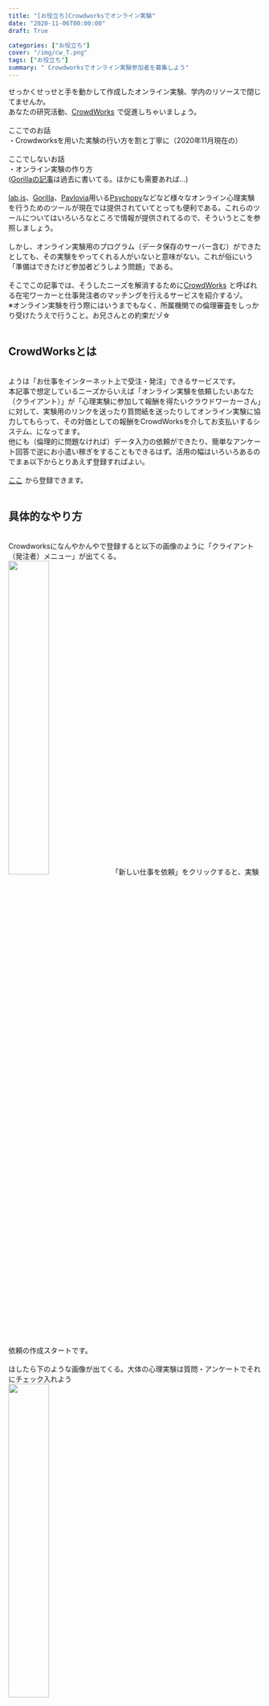 ```yaml
---
title: "[お役立ち]Crowdworksでオンライン実験"
date: "2020-11-06T00:00:00"
draft: True

categories: ["お役立ち"]
cover: "/img/cw_T.png"
tags: ["お役立ち"]
summary: " Crowdworksでオンライン実験参加者を募集しよう"
---
```



せっかくせっせと手を動かして作成したオンライン実験、学内のリソースで閉じてませんか。<br>
あなたの研究活動、<a href="https://px.a8.net/svt/ejp?a8mat=3BDLSW+6FLN3M+2OM2+TS3OI" rel="nofollow">CrowdWorks</a>
<img border="0" width="1" height="1" src="https://www17.a8.net/0.gif?a8mat=3BDLSW+6FLN3M+2OM2+TS3OI" alt="">で促進しちゃいましょう。<br>
<br>
ここでのお話<br>
・Crowdworksを用いた実験の行い方を割と丁寧に（2020年11月現在の）<br>
<br>
ここでしないお話<br>
・オンライン実験の作り方<br>
([Gorillaの記事](https://susishushi.github.io/my_blog/post/gorilla/)は過去に書いてる。ほかにも需要あれば...)<br>
<br>
[lab.js](https://lab.js.org/)、[Gorilla](https://gorilla.sc/)、[Pavlovia](https://pavlovia.org/)用いる[Psychopy](https://www.psychopy.org/)などなど様々なオンライン心理実験を行うためのツールが現在では提供されていてとっても便利である。これらのツールについてはいろいろなところで情報が提供されてるので、そういうとこを参照しましょう。<br>
<br>
しかし、オンライン実験用のプログラム（データ保存のサーバー含む）ができたとしても、その実験をやってくれる人がいないと意味がない。これが俗にいう「準備はできたけど参加者どうしよう問題」である。<br>
<br>
そこでこの記事では、そうしたニーズを解消するために<a href="https://px.a8.net/svt/ejp?a8mat=3BDLSW+6FLN3M+2OM2+TS3OI" rel="nofollow">CrowdWorks</a>
<img border="0" width="1" height="1" src="https://www17.a8.net/0.gif?a8mat=3BDLSW+6FLN3M+2OM2+TS3OI" alt="">と呼ばれる在宅ワーカーと仕事発注者のマッチングを行えるサービスを紹介するゾ。<br>
※オンライン実験を行う際にはいうまでもなく、所属機関での倫理審査をしっかり受けたうえで行うこと。お兄さんとの約束だゾ☆<br>
<br>


## CrowdWorksとは
<br>
ようは「お仕事をインターネット上で受注・発注」できるサービスです。<br>
本記事で想定しているニーズからいえば「オンライン実験を依頼したいあなた（クライアント）」が「心理実験に参加して報酬を得たいクラウドワーカーさん」に対して、実験用のリンクを送ったり質問紙を送ったりしてオンライン実験に協力してもらって、その対価としての報酬をCrowdWorksを介してお支払いするシステム、になってます。<br>
他にも（倫理的に問題なければ）データ入力の依頼ができたり、簡単なアンケート回答で逆にお小遣い稼ぎをすることもできるはず。活用の幅はいろいろあるのでまぁ以下からとりあえず登録すればよい。<br>
<br>
<a href="https://px.a8.net/svt/ejp?a8mat=3BDLSW+6FLN3M+2OM2+TRVYQ" rel="nofollow">ここ</a>
<img border="0" width="1" height="1" src="https://www15.a8.net/0.gif?a8mat=3BDLSW+6FLN3M+2OM2+TRVYQ" alt="">から登録できます。<br>
<br>


## 具体的なやり方
<br>
Crowdworksになんやかんやで登録すると以下の画像のように「クライアント（発注者）メニュー」が出てくる。<br>
  <img src="/img/cw1.png" width=40%>
「新しい仕事を依頼」をクリックすると、実験依頼の作成スタートです。<br>
<br>
ほしたら下のような画像が出てくる。大体の心理実験は質問・アンケートでそれにチェック入れよう<br>
  <img src="/img/cw2.png" width=40%>
<br>
次はプロジェクト形式かタスク形式かの選択だ。画像にも書いてあるが「プロジェクト形式」は一人一人と契約をして仕事をするタイプで、「タスク形式」はリンクなどを置いておいて放置しとくだけで短時間に多数の仕事を依頼する形式だ。<br>

  <img src="/img/cw3.png" width=40%>
<br>
ちなみにクラウドワークスの人に直接伺ったんやけど、「データの質を意識するならプロジェクト形式です」との助言をいただいたので、質が気になる人は仕事をする相手とのやり取りがその都度ある分若干手間だけど、プロジェクト形式がおすすめである（何か問題があったときにもプロジェクト形式のがリカバリーしやすい）<br>
<br>
<br>
ここで依頼詳細を書くところで実験についての内容などを書いていこう。トラブル回避のためになるべく読みやすく、丁寧に書かないと、えらいことになります。丁寧に書こう！！<br>
  <img src="/img/cw4.png" width=40%>
<br>
赤字とか太字とかを使って、いい感じに書こう。以下に一例を載せておく。<br>
  <img src="/img/cw6.png" width=40%>
<br>

予算と支払方法については、①固定報酬を選んで、②募集人数（予定）を入れて、③予算（ここでは実験参加に対する謝金）を記入<br>
  <img src="/img/cw5.png" width=40%>
<br>
以降はStep5に期限（日程）を記入して、Step6は有料オプションなので無視しましょう（必要な人は必要なものをチェックしましょう）<br>
<br>
その後「確認画面に進む」を押せば、これまで入力した情報を確認する画面が出ます。<br>
そんで「この内容で登録する」を押せば、おめでとうございます！あなたの実験募集がスタートです！！<br>
  <img src="/img/cw7.png" width=40%>
<br>
その後の流れとしては、『プロジェクト形式』の場合はワーカー（参加者）が応募してくる⇒承認する⇒実験リンクを送って回答したら連絡もらう⇒回答終了の連絡が来たらデータを確認後、検収を確認して支払いをする、みたいな感じです！<br>
「タスク形式」の場合は、ほっておけば参加者が募集上限まで勝手に集まってます。らくぅ～。<br>
<br>
<br>

## ワーカーさんによる回答の質
「オンライン実験をするうえでデータの質が気になる」という方もいるだろうけど一応[サンプルの質を調べた研究]( 。https://www.frontiersin.org/articles/10.3389/fpsyg.2017.00378/full)も存在する。<br>
「だから大丈夫！」ってわけでもないので「プロジェクト形式」とか「ちゃんと読まないやつを検出する項目」とかを含めると良いだろう。<br>
<br>
経験的には結構年配の方にもご協力いただけるので年齢のレンジは広くなりそう。研究目的によっては注意するんじゃぞい！<br>
<br>
<br>


##### 他にこんな記事があるよ
[The Ascent of Affect](https://susishushi.github.io/my_blog/post/ascaff/)<br>
[DMMでオンライン英会話すべぇよ](https://susishushi.github.io/my_blog/post/dmm/)
<br>
[DockerでJupyter + Octave環境構築](https://susishushi.github.io/my_blog/post/docker_octave/)
